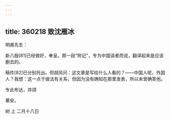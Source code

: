 ```yaml
---
---
---
```

title: 360218 致沈雁冰
---




明甫先生：

新八股[81]已经做好，奉呈。那一段“附记”，专为中国读者而说，翻译起来是应该删去的。

稿件[82]已分别托出。但胡风问：这文章是写给什么人看的？——中国人呢，外国人？我想：这一点于做法有关系，但因为没有确知在那里发表，所以未曾确答他。

专此布达，并颂

著安。

树 上 二月十八日